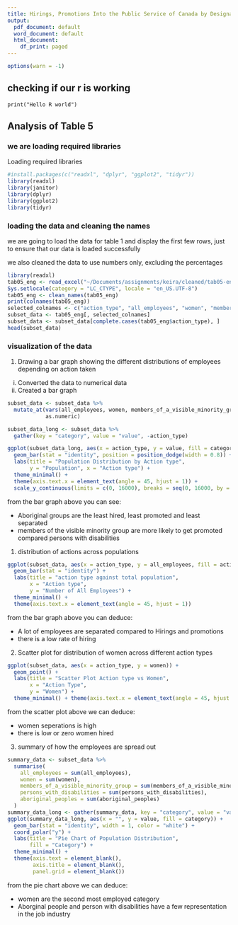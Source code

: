 ```yaml
---
title: Hirings, Promotions Into the Public Service of Canada by Designated Group and Separations From the Public Service of Canada by Designated Group
output:
  pdf_document: default
  word_document: default
  html_document:
    df_print: paged
---
```


```r
options(warn = -1)
```

## checking if our r is working
```[r]
print("Hello R world")
```

## Analysis of Table 5

### we are loading required libraries
Loading required libraries 
```r
#install.packages(c("readxl", "dplyr", "ggplot2", "tidyr"))
library(readxl)
library(janitor)
library(dplyr)
library(ggplot2)
library(tidyr)
```

### loading the data and cleaning the names
we are going to load the data for table 1 and display the first few rows, just to ensure that our data is loaded successfully

we also cleaned the data to use numbers only, excluding the percentages

```r
library(readxl)
tab05_eng <- read_excel("~/Documents/assignments/keira/cleaned/tab05-eng.xls", skip = 4, n_max = 4)
Sys.setlocale(category = "LC_CTYPE", locale = "en_US.UTF-8")
tab05_eng <- clean_names(tab05_eng)
print(colnames(tab05_eng))
selected_colnames <- c("action_type", "all_employees", "women", "members_of_a_visible_minority_group","persons_with_disabilities" , "aboriginal_peoples")
subset_data <- tab05_eng[, selected_colnames]
subset_data <- subset_data[complete.cases(tab05_eng$action_type), ]
head(subset_data)
```


### visualization of the data


1. Drawing a bar graph showing the different  distributions of employees depending on action taken

i) Converted the data to numerical data
ii) Created a bar graph

```r
subset_data <- subset_data %>%
  mutate_at(vars(all_employees, women, members_of_a_visible_minority_group, persons_with_disabilities, aboriginal_peoples),
            as.numeric)

subset_data_long <- subset_data %>%
  gather(key = "category", value = "value", -action_type)

ggplot(subset_data_long, aes(x = action_type, y = value, fill = category)) +
  geom_bar(stat = "identity", position = position_dodge(width = 0.8)) +
  labs(title = "Population Distribution by Action type",
       y = "Population", x = "Action type") +
  theme_minimal() +
  theme(axis.text.x = element_text(angle = 45, hjust = 1)) +
  scale_y_continuous(limits = c(0, 16000), breaks = seq(0, 16000, by = 1000))
```

from the bar graph above you can see:

- Aboriginal groups are the least hired, least promoted and least separated
- members of the visible minority group are more likely to get promoted compared persons with disabilities



1. distribution of actions across populations

```r
ggplot(subset_data, aes(x = action_type, y = all_employees, fill = action_type)) +
  geom_bar(stat = "identity") +
  labs(title = "action type against total population",
       x = "Action type",
       y = "Number of All Employees") +
  theme_minimal() +
  theme(axis.text.x = element_text(angle = 45, hjust = 1))
```

from the bar graph above you can deduce:

- A lot of employees are separated compared to Hirings and promotions
- there is a low rate of hiring

2. Scatter plot for distribution of women across different action types

```r
ggplot(subset_data, aes(x = action_type, y = women)) +
  geom_point() +
  labs(title = "Scatter Plot Action type vs Women",
       x = "Action Type",
       y = "Women") +
  theme_minimal() + theme(axis.text.x = element_text(angle = 45, hjust = 1))
```


from the scatter plot above we can deduce:

- women seperations is high
- there is low or zero women hired



3. summary of how the employees are spread out

```r
summary_data <- subset_data %>%
  summarise(
    all_employees = sum(all_employees),
    women = sum(women),
    members_of_a_visible_minority_group = sum(members_of_a_visible_minority_group),
    persons_with_disabilities = sum(persons_with_disabilities),
    aboriginal_peoples = sum(aboriginal_peoples)
  )
summary_data_long <- gather(summary_data, key = "category", value = "value")
ggplot(summary_data_long, aes(x = "", y = value, fill = category)) +
  geom_bar(stat = "identity", width = 1, color = "white") +
  coord_polar("y") +
  labs(title = "Pie Chart of Population Distribution",
       fill = "Category") +
  theme_minimal() +
  theme(axis.text = element_blank(),
        axis.title = element_blank(),
        panel.grid = element_blank())
```

from the pie chart above we can deduce:

- women are the second most employed category
- Aborginal people and person with disabilities have a few representation in the job industry
